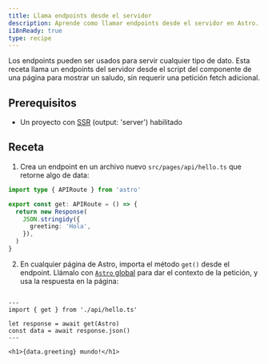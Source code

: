 ```yaml
---
title: Llama endpoints desde el servidor
description: Aprende como llamar endpoints desde el servidor en Astro.
i18nReady: true
type: recipe
---
```


Los endpoints pueden ser usados para servir cualquier tipo de dato. Esta receta llama un endpoints del servidor desde el script del componente de una página para mostrar un saludo, sin requerir una petición fetch adicional.  

## Prerequisitos

- Un proyecto con [SSR](/es/guides/server-side-rendering/) (output: 'server') habilitado

## Receta

1. Crea un endpoint en un archivo nuevo `src/pages/api/hello.ts` que retorne algo de data:

```ts title="src/pages/api/hello.ts"
import type { APIRoute } from 'astro'

export const get: APIRoute = () => {
  return new Response(
    JSON.stringidy({
      greeting: 'Hola',
    }),
  )
}
```

2. En cualquier página de Astro, importa el método `get()` desde el endpoint. Llámalo con [`Astro` global](/es/reference/api-reference/#astro-global) para dar el contexto de la petición, y usa la respuesta en la página:
```astro title="src/pages/index.astro"

---
import { get } from './api/hello.ts'

let response = await get(Astro)
const data = await response.json()
---

<h1>{data.greeting} mundo!</h1>
```
